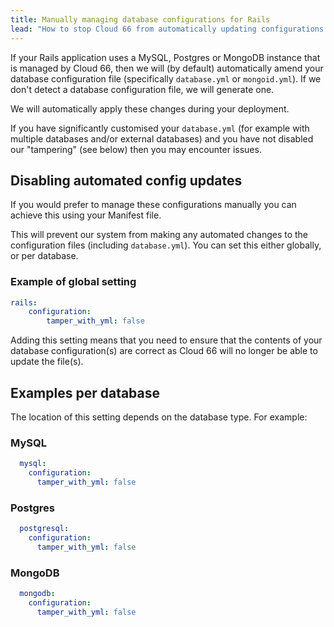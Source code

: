 ```yaml
---
title: Manually managing database configurations for Rails
lead: "How to stop Cloud 66 from automatically updating configurations for managed databases"
---
```


If your Rails application uses a MySQL, Postgres or MongoDB instance that is managed by Cloud 66, then we will (by default) automatically amend your database configuration file (specifically `database.yml` or `mongoid.yml`). If we don't detect a database configuration file, we will generate one.

We will automatically apply these changes during your deployment.

<Callout type="info" title="Custom database configs">

If you have significantly customised your `database.yml` (for example with multiple databases and/or external databases) and you have not disabled our "tampering" (see below) then you may encounter issues.

</Callout>

## Disabling automated config updates

If you would prefer to manage these configurations manually you can achieve this using your Manifest file.

This will prevent our system from making any automated changes to the configuration files (including `database.yml`). You can set this either globally, or per database. 

### Example of global setting

```yaml
rails:
	configuration:
		tamper_with_yml: false
```

<Callout type="warning" title="Check your configs carefully">

Adding this setting means that you need to ensure that the contents of your database configuration(s) are correct as Cloud 66 will no longer be able to update the file(s). 

</Callout>

## Examples per database

The location of this setting depends on the database type. For example:

### MySQL

```yaml
  mysql:
    configuration:
      tamper_with_yml: false
```

### Postgres
```yaml
  postgresql:
    configuration:
      tamper_with_yml: false
```

### MongoDB

```yaml
  mongodb:
    configuration:
      tamper_with_yml: false
```
